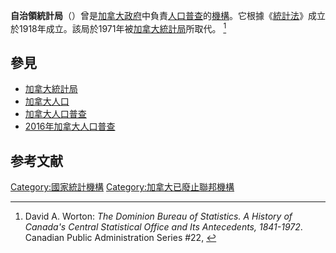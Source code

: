{{Onesource|time=2020-09-16T06:17:25+00:00}}
'''自治領統計局'''（{{Lang-en|Dominion Bureau of Statistics}}）曾是[[加拿大政府|加拿大政府]]中負責[[人口普查|人口普查]]的[[機構|機構]]。它根據《[[加拿大統計法|統計法]]》成立於1918年成立。該局於1971年被[[加拿大統計局|加拿大統計局]]所取代。 <ref>David A. Worton: ''The Dominion Bureau of Statistics. A History of Canada's Central Statistical Office and Its Antecedents, 1841-1972''. Canadian Public Administration Series #22, {{ISBN|978-077351660-1}}</ref>

== 參見 ==

* [[加拿大統計局|加拿大統計局]]
* [[加拿大人口|加拿大人口]]
* [[加拿大人口普查|加拿大人口普查]]
* [[2016年加拿大人口普查|2016年加拿大人口普查]]

== 参考文献 ==
{{Reflist}}
[[Category:國家統計機構|Category:國家統計機構]]
[[Category:加拿大已廢止聯邦機構|Category:加拿大已廢止聯邦機構]]